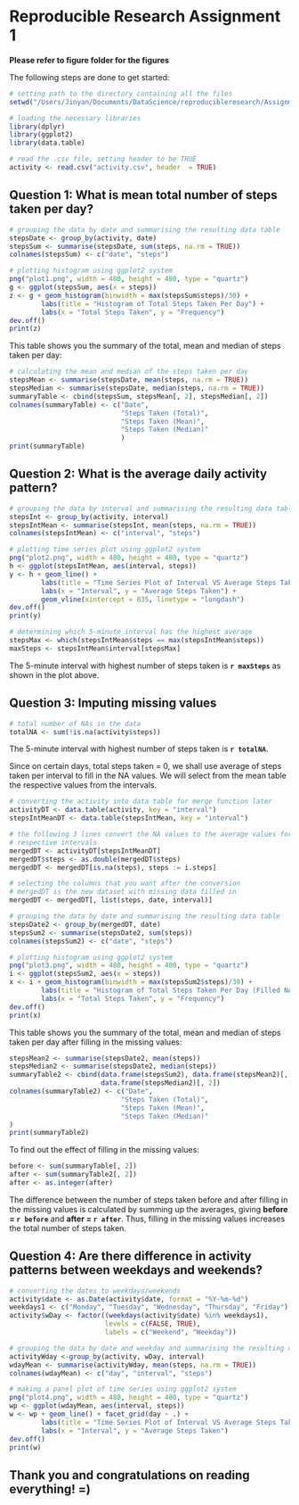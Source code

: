 # Reproducible Research Assignment 1
**Please refer to figure folder for the figures**

The following steps are done to get started:
```r
# setting path to the directory containing all the files
setwd("/Users/Jinyan/Documents/DataScience/reproducibleresearch/Assignment1/")
```

```r
# loading the necessary libraries
library(dplyr)
library(ggplot2)
library(data.table)
```

```r
# read the .csv file, setting header to be TRUE
activity <- read.csv("activity.csv", header  = TRUE)
```

## Question 1: What is mean total number of steps taken per day?

```r
# grouping the data by date and summarising the resulting data table
stepsDate <- group_by(activity, date)
stepsSum <- summarise(stepsDate, sum(steps, na.rm = TRUE))
colnames(stepsSum) <- c("date", "steps")
```

```r
# plotting histogram using ggplot2 system
png("plot1.png", width = 480, height = 480, type = "quartz")
g <- ggplot(stepsSum, aes(x = steps))
z <- g + geom_histogram(binwidth = max(stepsSum$steps)/30) + 
        labs(title = "Histogram of Total Steps Taken Per Day") +
        labs(x = "Total Steps Taken", y = "Frequency")
dev.off()
print(z)
```

This table shows you the summary of the total, mean and median of steps taken
per day:
```r
# calculating the mean and median of the steps taken per day
stepsMean <- summarise(stepsDate, mean(steps, na.rm = TRUE))
stepsMedian <- summarise(stepsDate, median(steps, na.rm = TRUE))
summaryTable <- cbind(stepsSum, stepsMean[, 2], stepsMedian[, 2])
colnames(summaryTable) <- c("Date", 
                            "Steps Taken (Total)", 
                            "Steps Taken (Mean)", 
                            "Steps Taken (Median)"
                            )
print(summaryTable)
```

## Question 2: What is the average daily activity pattern?

```r
# grouping the data by interval and summarising the resulting data table
stepsInt <- group_by(activity, interval)
stepsIntMean <- summarise(stepsInt, mean(steps, na.rm = TRUE))
colnames(stepsIntMean) <- c("interval", "steps")
```

```r
# plotting time series plot using ggplot2 system
png("plot2.png", width = 480, height = 480, type = "quartz")
h <- ggplot(stepsIntMean, aes(interval, steps))
y <- h + geom_line() +
        labs(title = "Time Series Plot of Interval VS Average Steps Taken") +
        labs(x = "Interval", y = "Average Steps Taken") + 
        geom_vline(xintercept = 835, linetype = "longdash")
dev.off()
print(y)
```

```r
# determining which 5-minute interval has the highest average
stepsMax <- which(stepsIntMean$steps == max(stepsIntMean$steps))
maxSteps <- stepsIntMean$interval[stepsMax]
```
The 5-minute interval with highest number of steps taken is **`r maxSteps`** as
shown in the plot above.

## Question 3: Imputing missing values

```r
# total number of NAs in the data
totalNA <- sum(!is.na(activity$steps))
```
The 5-minute interval with highest number of steps taken is **`r totalNA`**.

Since on certain days, total steps taken = 0, we shall use average of steps 
taken per interval to fill in the NA values.
We will select from the mean table the respective values from the intervals.

```r
# converting the activity into data table for merge function later
activityDT <- data.table(activity, key = "interval")
stepsIntMeanDT <- data.table(stepsIntMean, key = "interval")
```

```r
# the following 3 lines convert the NA values to the average values for each
# respective intervals
mergedDT <- activityDT[stepsIntMeanDT]
mergedDT$steps <- as.double(mergedDT$steps)
mergedDT <- mergedDT[is.na(steps), steps := i.steps]
```

```r
# selecting the columns that you want after the conversion
# mergedDT is the new dataset with missing data filled in
mergedDT <- mergedDT[, list(steps, date, interval)]
```

```r
# grouping the data by date and summarising the resulting data table
stepsDate2 <- group_by(mergedDT, date)
stepsSum2 <- summarise(stepsDate2, sum(steps))
colnames(stepsSum2) <- c("date", "steps")
```

```r
# plotting histogram using ggplot2 system
png("plot3.png", width = 480, height = 480, type = "quartz")
i <- ggplot(stepsSum2, aes(x = steps))
x <- i + geom_histogram(binwidth = max(stepsSum2$steps)/30) +
        labs(title = "Histogram of Total Steps Taken Per Day (Filled NAs)") +
        labs(x = "Total Steps Taken", y = "Frequency")
dev.off()
print(x)
```

This table shows you the summary of the total, mean and median of steps taken
per day after filling in the missing values:
```r
stepsMean2 <- summarise(stepsDate2, mean(steps))
stepsMedian2 <- summarise(stepsDate2, median(steps))
summaryTable2 <- cbind(data.frame(stepsSum2), data.frame(stepsMean2)[, 2], 
                       data.frame(stepsMedian2)[, 2])
colnames(summaryTable2) <- c("Date", 
                            "Steps Taken (Total)", 
                            "Steps Taken (Mean)", 
                            "Steps Taken (Median)"
)
print(summaryTable2)
```
To find out the effect of filling in the missing values:
```r
before <- sum(summaryTable[, 2])
after <- sum(summaryTable2[, 2])
after <- as.integer(after)
```
The difference between the number of steps taken before and after filling in the
missing values is calculated by summing up the averages, giving 
**before = `r before`** and **after = `r after`**. Thus, filling in the missing 
values increases the total number of steps taken.

## Question 4: Are there difference in activity patterns between weekdays and weekends?

```r
# converting the dates to weekdays/weekends
activity$date <- as.Date(activity$date, format = "%Y-%m-%d")
weekdays1 <- c("Monday", "Tuesday", "Wednesday", "Thursday", "Friday")
activity$wDay <- factor((weekdays(activity$date) %in% weekdays1),
                        levels = c(FALSE, TRUE), 
                        labels = c("Weekend", "Weekday"))

# grouping the data by date and weekday and summarising the resulting data table
activityWday <-group_by(activity, wDay, interval)
wdayMean <- summarise(activityWday, mean(steps, na.rm = TRUE))
colnames(wdayMean) <- c("day", "interval", "steps")
```

```r
# making a panel plot of time series using ggplot2 system
png("plot4.png", width = 480, height = 480, type = "quartz")
wp <- ggplot(wdayMean, aes(interval, steps))
w <- wp + geom_line() + facet_grid(day ~ .) + 
        labs(title = "Time Series Plot of Interval VS Average Steps Taken") +
        labs(x = "Interval", y = "Average Steps Taken")
dev.off()
print(w)
```

## Thank you and congratulations on reading everything! =)